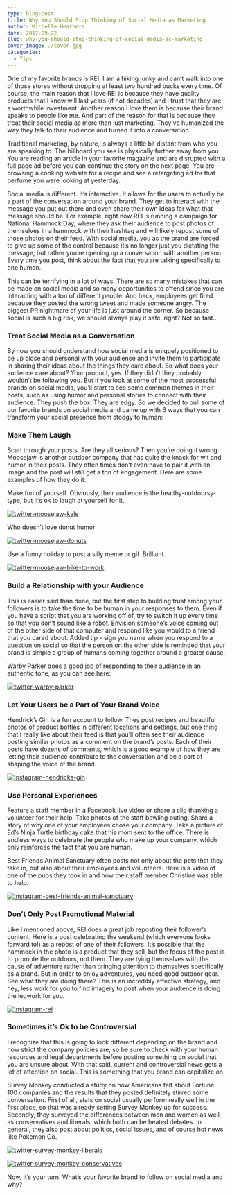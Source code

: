 ```yaml
---
type: blog-post
title: Why You Should Stop Thinking of Social Media as Marketing
author: Michelle Heathers
date: 2017-09-22
slug: why-you-should-stop-thinking-of-social-media-as-marketing
cover_image: ./cover.jpg
categories:
  - Tips
---
```


One of my favorite brands is REI. I am a hiking junky and can’t walk into one
of those stores without dropping at least two hundred bucks every time. Of
course, the main reason that I love REI is because they have quality products
that I know will last years (if not decades) and I trust that they are a
worthwhile investment. Another reason I love them is because their brand
speaks to people like me. And part of the reason for that is because they
treat their social media as more than just marketing. They’ve humanized the
way they talk to their audience and turned it into a conversation.

Traditional marketing, by nature, is always a little bit distant from who you
are speaking to. The billboard you see is physically further away from you.
You are reading an article in your favorite magazine and are disrupted with a
full page ad before you can continue the story on the next page. You are
browsing a cooking website for a recipe and see a retargeting ad for that
perfume you were looking at yesterday.

Social media is different. It’s interactive. It allows for the users to
actually be a part of the conversation around your brand. They get to interact
with the message you put out there and even share their own ideas for what
that message should be. For example, right now REI is running a campaign for
National Hammock Day, where they ask their audience to post photos of
themselves in a hammock with their hashtag and will likely repost some of
those photos on their feed. With social media, you as the brand are forced to
give up some of the control because it’s no longer just you dictating the
message, but rather you’re opening up a conversation with another person.
Every time you post, think about the fact that you are talking specifically to
one human.

This can be terrifying in a lot of ways. There are so many mistakes that can be made on social media and so many opportunities to offend since you are interacting with a ton of different people. And heck, employees get fired because they posted the wrong tweet and made someone angry. The biggest PR nightmare of your life is just around the corner. So because social is such a big risk, we should always play it safe, right? Not so fast...

### Treat Social Media as a Conversation

By now you should understand how social media is uniquely positioned to be up
close and personal with your audience and invite them to participate in
sharing their ideas about the things they care about. So what does your
audience care about? Your product, yes. If they didn’t they probably wouldn’t
be following you. But if you look at some of the most successful brands on
social media, you’ll start to see some common themes in their posts, such as
using humor and personal stories to connect with their audience. They push the
box. They are edgy. So we decided to pull some of our favorite brands on
social media and came up with 6 ways that you can transform your social
presence from stodgy to human:

### Make Them Laugh

Scan through your posts. Are they all serious? Then you’re doing it wrong.
Moosejaw is another outdoor company that has quite the knack for wit and humor
in their posts. They often times don’t even have to pair it with an image and
the post will still get a ton of engagement. Here are some examples of how
they do it:

Make fun of yourself. Obviously, their audience is the healthy-outdoorsy-type,
but it’s ok to laugh at yourself for it.

[![twitter-moosejaw-kale](./8.jpg)][1]

Who doesn’t love donut humor

[![twitter-moosejaw-donuts](./9.jpg)][2]

Use a funny holiday to post a silly meme or gif. Brilliant.

[![twitter-moosejaw-bike-to-work](./10.jpg)][3]

### Build a Relationship with your Audience

This is easier said than done, but the first step to building trust among your
followers is to take the time to be human in your responses to them. Even if
you have a script that you are working off of, try to switch it up every time
so that you don’t sound like a robot. Envision someone’s voice coming out of
the other side of that computer and respond like you would to a friend that
you cared about. Added tip - sign you name when you respond to a
question on social so that the person on the other side is reminded that your
brand is simple a group of humans coming together around a greater cause.

Warby Parker does a good job of responding to their audience in an authentic
tone, as you can see here:

[![twitter-warby-parker](./2.jpg)][4]

### Let Your Users be a Part of Your Brand Voice

Hendrick’s Gin is a fun account to follow. They post recipes and beautiful
photos of product bottles in different locations and settings, but one thing
that I really like about their feed is that you’ll often see their audience
posting similar photos as a comment on the brand’s posts. Each of their posts
have dozens of comments, which is a good example of how they are letting their
audience contribute to the conversation and be a part of shaping the voice of
the brand.

[![instagram-hendricks-gin](./3.jpg)][5]

### Use Personal Experiences

Feature a staff member in a Facebook live video or share a clip thanking a
volunteer for their help. Take photos of the staff bowling outing. Share a
story of why one of your employees chose your company. Take a picture of Ed’s
Ninja Turtle birthday cake that his mom sent to the office. There is endless
ways to celebrate the people who make up your company, which only reinforces
the fact that you are human.

Best Friends Animal Sanctuary often posts not only about the pets that they
take in, but also about their employees and volunteers. Here is a video of one
of the pups they took in and how their staff member Christine was able to
help.

[![instagram-best-friends-animal-sanctuary](./4.jpg)][6]

### Don’t Only Post Promotional Material

Like I mentioned above, REI does a great job reposting their follower’s
content. Here is a post celebrating the weekend (which everyone looks forward
to!) as a repost of one of their followers. It’s possible that the hammock in
the photo is a product that they sell, but the focus of the post is to promote
the outdoors, not them. They are tying themselves with the cause of adventure
rather than bringing attention to themselves specifically as a brand. But in
order to enjoy adventures, you need good outdoor gear. See what they are doing
there? This is an incredibly effective strategy, and hey, less work for you to
find imagery to post when your audience is doing the legwork for you.

[![instagram-rei](./1.jpg)][7]

### Sometimes it’s Ok to be Controversial

I recognize that this is going to look different depending on the brand and
how strict the company policies are, so be sure to check with your human
resources and legal departments before posting something on social that you
are unsure about. With that said, current and controversial news gets a lot of
attention on social. This is something that you brand can capitalize on.

Survey Monkey conducted a study on how Americans felt about Fortune 100
companies and the results that they posted definitely stirred some
conversation. First of all, stats on social usually perform really well in the
first place, so that was already setting Survey Monkey up for success.
Secondly, they surveyed the differences between men and women as well as
conservatives and liberals, which both can be heated debates. In general, they
also post about politics, social issues, and of course hot news like Pokemon
Go.

[![twitter-survey-monkey-liberals](./7.jpg)][8]

[![twitter-survey-monkey-conservatives](./6.jpg)][9]

Now, it’s your turn. What’s your favorite brand to follow on social media and
why?

[1]: https://twitter.com/MoosejawMadness/status/755770229070921728
[2]: https://twitter.com/MoosejawMadness/status/752970354914713601
[3]: https://twitter.com/MoosejawMadness/status/733734743108386818
[4]: https://www.facebook.com/warbyparker/?fref=ts
[5]: https://www.facebook.com/HendricksGinUS/photos/a.1024160164297177.1073741828.1024008077645719/1113062788740247/?type=3&theater
[6]: https://www.facebook.com/bestfriendsanimalsociety/videos/10154237954656425/
[7]: https://www.instagram.com/p/BH5kUEugPfe/?taken-by=rei
[8]: https://twitter.com/SurveyMonkey/status/739937665294958594
[9]: https://twitter.com/SurveyMonkey/status/739941280705327104
